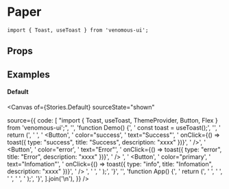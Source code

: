 
<Meta of={Stories} />

# Paper

```tsx
import { Toast, useToast } from 'venomous-ui';
```

## Props

<Controls />

## Examples

#### Default

<Canvas of={Stories.Default} sourceState="shown"

source={{
    code: [
      "import { Toast, useToast, ThemeProvider, Button, Flex } from 'venomous-ui';",
      '',
      'function Demo() {',
      '  const toast = useToast();',
      '',
      '  return (',
      '    <Flex row>',
      '      <Button',
      '        color="success',
      '        text="Success"',
      '        onClick={() => toast({ type: "success", title: "Success", description: "xxxx"  })}',
      '      />',
      '      <Button',
      '        color="error',
      '        text="Error"',
      '        onClick={() => toast({ type: "error", title: "Error", description: "xxxx"  })}',
      '      /> ',
      '      <Button',
      '        color="primary',
      '        text="Infomation"',
      '        onClick={() => toast({ type: "info", title: "Infomation", description: "xxxx"  })}',
      '      /> ',
      '    </Flex>',
      '  );',
      '}',
            '',
      'function App() {',
      '  return (',
      '    <ThemeProvider>',
      '      <Toast position="bottom-right" />',
      '      <Demo />',
      '    </ThemeProvider>',
      '  );',
      '}',
    ].join('\n'),
  }}
/>
